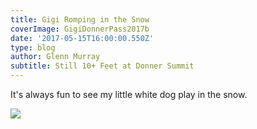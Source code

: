 ---
title: Gigi Romping in the Snow
coverImage: GigiDonnerPass2017b
date: '2017-05-15T16:00:00.550Z'
type: blog
author: Glenn Murray
subtitle: Still 10+ Feet at Donner Summit
---

It's always fun to see my little white dog play in the snow.

<Image src="GigiDonnerPass2017a"  />

